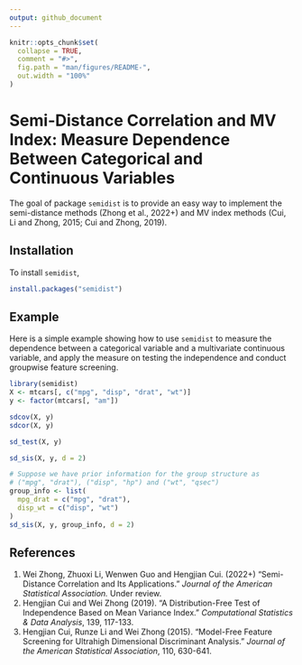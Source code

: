 ```yaml
---
output: github_document
---
```

<!-- README.md is generated from README.Rmd. Please edit that file -->
```r
knitr::opts_chunk$set(
  collapse = TRUE,
  comment = "#>",
  fig.path = "man/figures/README-",
  out.width = "100%"
)
```
# Semi-Distance Correlation and MV Index: Measure Dependence Between Categorical and Continuous Variables
<!-- badges: start -->
<!-- badges: end -->
The goal of package `semidist` is to provide an easy way to implement the 
semi-distance methods (Zhong et al., 2022+) and MV index methods 
(Cui, Li and Zhong, 2015; Cui and Zhong, 2019).

## Installation
To install `semidist`, 
``` r
install.packages("semidist")
```

## Example
Here is a simple example showing how to use `semidist` to measure the dependence
between a categorical variable and a multivariate continuous variable, and apply
the measure on testing the independence and conduct groupwise feature screening.

```r
library(semidist)
X <- mtcars[, c("mpg", "disp", "drat", "wt")]
y <- factor(mtcars[, "am"])

sdcov(X, y)
sdcor(X, y)

sd_test(X, y)

sd_sis(X, y, d = 2)

# Suppose we have prior information for the group structure as
# ("mpg", "drat"), ("disp", "hp") and ("wt", "qsec")
group_info <- list(
  mpg_drat = c("mpg", "drat"),
  disp_wt = c("disp", "wt")
)
sd_sis(X, y, group_info, d = 2)

```


## References
1. Wei Zhong, Zhuoxi Li, Wenwen Guo and Hengjian Cui. (2022+) “Semi-Distance
Correlation and Its Applications.” *Journal of the American Statistical Association.*
Under review.
1. Hengjian Cui and Wei Zhong (2019). “A Distribution-Free Test of Independence
Based on Mean Variance Index.” *Computational Statistics & Data Analysis*, 139,
117-133.
1. Hengjian Cui, Runze Li and Wei Zhong (2015). “Model-Free Feature Screening
for Ultrahigh Dimensional Discriminant Analysis.” *Journal of the American
Statistical Association*, 110, 630-641.